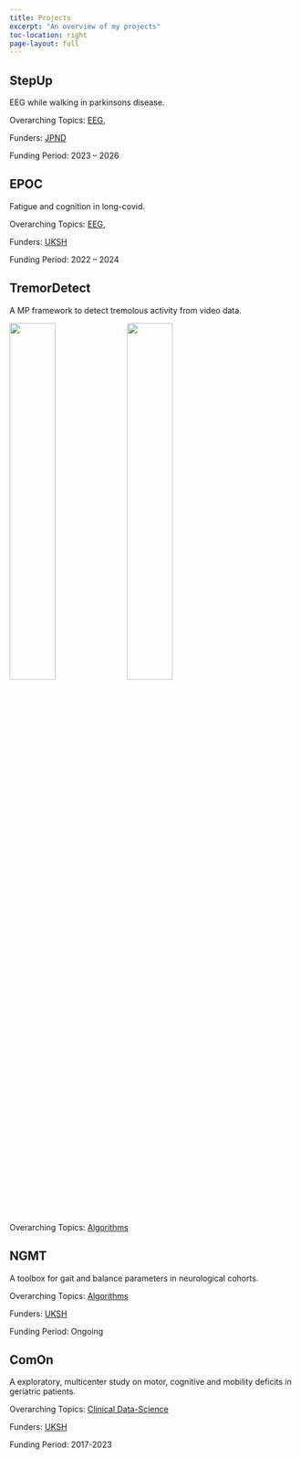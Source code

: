```yaml
---
title: Projects
excerpt: "An overview of my projects"
toc-location: right
page-layout: full
---
```



## StepUp {#stepup}

EEG while walking in parkinsons disease.

Overarching Topics: 
[EEG](../research#eeg), 

Funders: [JPND](https://neurodegenerationresearch.eu/)

Funding Period: 2023 -- 2026

## EPOC {#epoc}

Fatigue and cognition in long-covid.

Overarching Topics: 
[EEG](../research#eeg), 

Funders: [UKSH](https://www.uksh.de/)

Funding Period: 2022 -- 2024

## TremorDetect {#tremortdetect}

A MP framework to detect tremolous activity from video data.

![](../images/mp_tremor.gif){width="40%"}
![](../images/mp_tremor_results.png){width="40%"}

Overarching Topics: 
[Algorithms](../research#algorithms)


## NGMT {#ngmt}

A toolbox for gait and balance parameters in neurological cohorts.

Overarching Topics: 
[Algorithms](../research#algorithms)

Funders: [UKSH](https://www.uksh.de/neurologie-kiel/Behandlungsschwerpunkte/Neurogeriatrie.html)

Funding Period: Ongoing

## ComOn {#comon}

A exploratory, multicenter study on motor, cognitive and mobility deficits in geriatric patients.

Overarching Topics: 
[Clinical Data-Science](../research#datascience)

Funders: [UKSH](https://www.uksh.de/neurologie-kiel/Behandlungsschwerpunkte/Neurogeriatrie.html)

Funding Period: 2017-2023